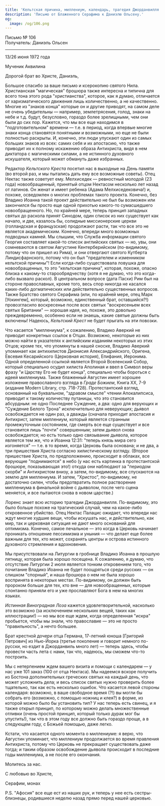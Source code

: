```yaml
---
title: 'Кельтская причина, миллениум, календарь, трагедия Джорданвилля'
description: 'Письмо от Блаженного Серафима к Даниэлю Ольсену.'
og:
  image: /og/106.png
---
```


<div style={{textAlign:'right', fontFamily:'monospace'}}>Письмо № 106</div>
<div style={{textAlign:'left', fontFamily:'monospace'}}>Получатель: Даниэль Ольсен</div>

---

13/26 июня 1972 года

Мученик Аквилина

Дорогой брат во Христе, Даниэль,

Большое спасибо за ваше письмо и ксерокопию святого Нила. Христианская "магическая" брошюра также интересна и типична для всего тона этого рода "христианства", которое, как я думаю, отличается от харизматического движения лишь количественно, а не качественно. Многие из "знаков конца" которые он и другие приводят, на самом деле не очень убедительны — например, землетрясения, голод, знаки на небе и т.д. будут, безусловно, гораздо более зрелищными, чем они были до сих пор. Кажется, что мы все еще находимся в "подготовительном" времени — т.е. в период, когда впервые многие знаки конца становятся понятными и возможными, но еще не были полностью раскрыты. И, конечно, эти люди упускают один из самых больших знаков из всех: самих себя и их апостасию, что также приводит их к полному искажению образа Антихриста, видя в нем диктатора с магическими силами, а не истинного духовного искушателя, который может обмануть даже избранных.

Редактор *Кельтского Креста* посетил нас в выходные на День памяти (во второй раз, и мы пытались дать ему все возможные советы). Отец Нектас также советует ему. Мелхиседек — ревностный молодой (23 года) новообращенный, принятый отцом Нектасом несколько лет назад от латинов. Он женат и имеет ребенка (Адама Мелхиседековича!) и, похоже, осведомлен о многих проблемах такого проекта. Конечно, без Владико Иоанна такой проект действительно не был бы возможен или закончился бы просто еще одной прихотью какого-то сумасшедшего новообращенного. Но, по крайней мере, теперь принцип западных святых до раскола принят Синодом, один список из них существует как начало, и две, казалось бы, солидные миссионерские церкви (голландская и французская) продолжают расти, так что все это не является академическим. Конечно, впереди много возможных подводных камней. Мы слышим, что Служба информации святого Георгия составляет какой-то список английских святых — но, увы, они сомневаются в святом Августине Кентерберийском (по-видимому, потому что он пришел из Рима), и они отвергают святого Кутберта Линдисфарнского, потому что он был "предателем и изменником кельтской причины"! Если когда-либо существовала ловушка для новообращенных, то это "кельтская причина", которая, похоже, опасно близка к какому-то старообрядчеству (хотя я не думаю, что это когда-либо вызвало раскол). В центральном вопросе (дата Пасхи) Рим был на стороне православных, кроме того, весь спор никогда не касался каких-либо догматических или действительно существенных вопросов. Также Братство святого Серафима (или, по крайней мере, отец Марк [Уокингем], который, возможно, единственный брат, оставшийся?!) провозгласило воскресенье после всех святых "воскресеньем всех святых Британии" — хорошая идея, но, похоже, это довольно преждевременно, особенно если не знаешь, какие святые должны быть включены! Надеюсь, *Кельтский Крест* не будет прыгать на эти повозки.

Что касается "миллениума", к сожалению, Владико Аверкий не приводит конкретных ссылок в Отцах. Возможно, некоторые из них можно найти в указателях к английским изданиям некоторых из этих Отцов; кроме тех, что упомянуты в нашей сноске, Владико Аверкий упоминает как антихилистов Дионисия Александрийского, Оригена, Евсевия Кесарийского (Церковная история), Епифания, Иеронима. Одной определенной ссылкой является Второй Вселенский Собор, который специально осудил хилиста Аполиная и ввел в Символ веры фразу "и Царству Его не будет конца", специально чтобы бороться с идеей миллениума. Также блаженный Августин имеет хорошее изложение православного взгляда в *Граде Божием*, Книга XX, 7-9 (издание Modern Library, стр. 718-728). Протестантский взгляд, основанный на буквальном, "здравом смысле" чтении Апокалипсиса, приводит к такому количеству путаницы, что это становится абсурдным: не одно Последнее Суждение, а два: одно для верующих и "Суждение Белого Трона" исключительно для неверующих; дьявол освобождается не один раз, а дважды (сначала приходит апостасия и Антихрист, затем миллениум, который является странным промежуточным состоянием, где смерть все еще существует и все становится лишь "почти" совершенным; затем дьявол снова освобождается; но есть только одно связывание дьявола, которое является тем же, что и Иоанна 12:31: "теперь князь мира сего изгоняется" — т.е. в то время, когда Церковь была основана; и не два, а три пришествия Христа согласно хилистическому взгляду. (Второе пришествие Христа, по предположению, происходит в облаках, все верующие "поднимаются" в небо (у нас есть картинка в протестантской брошюре, показывающая это!) откуда они наблюдают за "периодом скорби" и Антихристом внизу, а затем, по-видимому, все спускаются на землю для миллениума. И затем, "Христос", по-видимому, не достаточно силен, чтобы предотвратить полное растворение миллениума в финальной войне с дьяволом, после чего сцена меняется, и все пытаются снова в новом царстве.)

Лоренс знает всю историю трагедии Джорданвилля. По-видимому, это было больше похоже на трагический случай, чем на какое-либо откровенное убийство. Отец Нектас Палацис ожидает, что впереди нас ждут многие худшие вещи, чтобы искушать нас, и действительно, как мир, так и церковная ситуация не дают много оснований для оптимизма. Конечно, самое печальное — это когда в Церковь начинает проникать отношение пессимизма и уныния — что делает еще более важным для тех, кто может, сохранять центры и острова истинного духовного стремления и вдохновения.

Мы присутствовали на Литургии в гробнице Владико Иоанна в прошлую пятницу, которая была хорошо посещена. К сожалению, я думаю, что отсутствие Литургии 2 июля является тонким откровением того, что почитание Владико Иоанна не будет поощряться среди русских — он слишком "спорный", и наша брошюра о нем не была хорошо воспринята в некоторых местах. По-видимому, он должен быть пророком больше для тех, кто вне — для новообращенных, которые спонтанно приняли его и уже прославляют Бога в нем на многих языках.

*Истинная Виноградная Лоза* кажется удовлетворительной, насколько это возможно (за исключением нескольких вещей, таких как иллюстрации!) — но мы все еще ждем, когда определенная "искра" пробьется, чтобы мы знали, что православие — это не просто "правильность", а нечто большее.

Брат крестной дочери отца Германа, 17-летний юноша [Григорий Петрович] из Нью-Йорка (третье поколение и говорит немного по-русски, но ездит в Джорданвиль много лет) — теперь здесь, чтобы провести часть лета с нами, так что, надеюсь, мы сможем что-то построить.

Мы с нетерпением ждем вашего визита и помощи с календарем — у нас уже 101 заказ (100 от отца Нектаса). Мы надеемся вскоре получить из Бостона дополнительных греческих святых на каждый день, что может усложнить дела; и весь список святых нужно проверить более тщательно, так как есть несколько ошибок. Что касается левой стороны календаря: возможно, в ваше свободное время (?!) вы могли бы собрать его (возможно, с помощью ножниц и клея?) в форме, из которой можно было бы установить тип? У нас теперь есть свинец, и я также открыл принцип, по которому можно делать множественные отливки (очень простой принцип, который только дурак мог бы упустить!), так что в этом году все должно быть гораздо проще, а в следующем году, с Божьей помощью, даже легко.

Кстати, что касается одного момента о миллениуме: я верю, что Августин упоминает, что миллениум продолжается во время правления Антихриста, потому что Церковь не прекращает существовать даже тогда; и таким образом освобождение дьявола происходит в последние годы миллениума, а не после его окончания.

Молитесь за нас.

С любовью во Христе,

Серафим, монах

P.S. "Афосия" все еще ест из наших рук, и теперь у нее есть сестры-близнецы, родившиеся неделю назад прямо перед нашей церковью.
